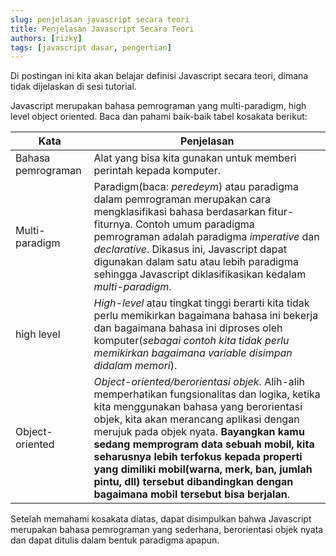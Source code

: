 ```yaml
---
slug: penjelasan javascript secara teori
title: Penjelasan Javascript Secara Teori
authors: [rizky]
tags: [javascript dasar, pengertian]
---
```


Di postingan ini kita akan belajar definisi Javascript secara teori, dimana tidak dijelaskan di sesi tutorial.

<!--truncate-->

Javascript merupakan bahasa pemrograman yang multi-paradigm, high level object oriented. Baca dan pahami baik-baik tabel kosakata berikut:

| Kata               | Penjelasan                                                                                                                                                                                                                                                                                                                                                                                                                                          |
| ------------------ | --------------------------------------------------------------------------------------------------------------------------------------------------------------------------------------------------------------------------------------------------------------------------------------------------------------------------------------------------------------------------------------------------------------------------------------------------- |
| Bahasa pemrograman | Alat yang bisa kita gunakan untuk memberi perintah kepada komputer.                                                                                                                                                                                                                                                                                                                                                                                 |
| Multi-paradigm     | Paradigm(baca: _peredeym_) atau paradigma dalam pemrograman merupakan cara mengklasifikasi bahasa berdasarkan fitur-fiturnya. Contoh umum paradigma pemrograman adalah paradigma _imperative_ dan _declarative_. Dikasus ini, Javascript dapat digunakan dalam satu atau lebih paradigma sehingga Javascript diklasifikasikan kedalam _multi-paradigm_.                                                                                             |
| high level         | _High-level_ atau tingkat tinggi berarti kita tidak perlu memikirkan bagaimana bahasa ini bekerja dan bagaimana bahasa ini diproses oleh komputer(_sebagai contoh kita tidak perlu memikirkan bagaimana variable disimpan didalam memori_).                                                                                                                                                                                                         |
| Object-oriented    | _Object-oriented/berorientasi objek_. Alih-alih memperhatikan fungsionalitas dan logika, ketika kita menggunakan bahasa yang berorientasi objek, kita akan merancang aplikasi dengan merujuk pada objek nyata. **Bayangkan kamu sedang memprogram data sebuah mobil, kita seharusnya lebih terfokus kepada properti yang dimiliki mobil(warna, merk, ban, jumlah pintu, dll) tersebut dibandingkan dengan bagaimana mobil tersebut bisa berjalan**. |

Setelah memahami kosakata diatas, dapat disimpulkan bahwa Javascript merupakan bahasa pemrograman yang sederhana, berorientasi objek nyata dan dapat ditulis dalam bentuk paradigma apapun.
